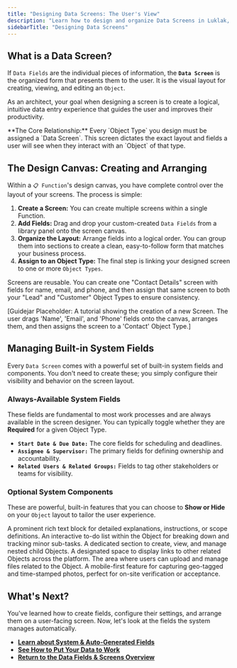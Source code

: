 ```yaml
---
title: "Designing Data Screens: The User's View"
description: "Learn how to design and organize Data Screens in Luklak, arrange your custom fields, and manage built-in system fields to create an intuitive user experience."
sidebarTitle: "Designing Data Screens"
---
```


## What is a Data Screen?

If `Data Fields` are the individual pieces of information, the **`Data Screen`** is the organized form that presents them to the user. It is the visual layout for creating, viewing, and editing an `Object`.

As an architect, your goal when designing a screen is to create a logical, intuitive data entry experience that guides the user and improves their productivity.

<Info>
  **The Core Relationship:** Every `Object Type` you design must be assigned a `Data Screen`. This screen dictates the exact layout and fields a user will see when they interact with an `Object` of that type.
</Info>

## The Design Canvas: Creating and Arranging

Within a `📋 Function`'s design canvas, you have complete control over the layout of your screens. The process is simple:

1. **Create a Screen:** You can create multiple screens within a single Function.
2. **Add Fields:** Drag and drop your custom-created `Data Fields` from a library panel onto the screen canvas.
3. **Organize the Layout:** Arrange fields into a logical order. You can group them into sections to create a clean, easy-to-follow form that matches your business process.
4. **Assign to an Object Type:** The final step is linking your designed screen to one or more `Object Types`.

<Tip>
  Screens are reusable. You can create one "Contact Details" screen with fields for name, email, and phone, and then assign that same screen to both your "Lead" and "Customer" Object Types to ensure consistency.
</Tip>

[Guidejar Placeholder: A tutorial showing the creation of a new Screen. The user drags 'Name', 'Email', and 'Phone' fields onto the canvas, arranges them, and then assigns the screen to a 'Contact' Object Type.]

## Managing Built-in System Fields

Every `Data Screen` comes with a powerful set of built-in system fields and components. You don't need to create these; you simply configure their visibility and behavior on the screen layout.

### Always-Available System Fields

These fields are fundamental to most work processes and are always available in the screen designer. You can typically toggle whether they are **Required** for a given Object Type.

- **``Start Date & Due Date:``** The core fields for scheduling and deadlines.
- **``Assignee & Supervisor:``** The primary fields for defining ownership and accountability.
- **``Related Users & Related Groups:``** Fields to tag other stakeholders or teams for visibility.

### Optional System Components

These are powerful, built-in features that you can choose to **Show or Hide** on your `Object` layout to tailor the user experience.

<CardGroup cols={2}>
  <Card title="Description" icon="align-left" iconType="duotone">
    A prominent rich text block for detailed explanations, instructions, or scope definitions.
  </Card>
  <Card title="Checklist" icon="list-check" iconType="duotone">
    An interactive to-do list within the Object for breaking down and tracking minor sub-tasks.
  </Card>
  <Card title="Sub-objects" icon="cubes-stacked" iconType="duotone">
    A dedicated section to create, view, and manage nested child Objects.
  </Card>
  <Card title="Object Connection" icon="link" iconType="duotone">
    A designated space to display links to other related Objects across the platform.
  </Card>
  <Card title="Attachments" icon="paperclip" iconType="duotone">
    The area where users can upload and manage files related to the Object.
  </Card>
  <Card title="Live Photo" icon="camera-retro" iconType="duotone">
    A mobile-first feature for capturing geo-tagged and time-stamped photos, perfect for on-site verification or acceptance.
  </Card>
</CardGroup>

## What's Next?

You've learned how to create fields, configure their settings, and arrange them on a user-facing screen. Now, let's look at the fields the system manages automatically.

- [**Learn about System & Auto-Generated Fields**](/en/02-platform/platform-overview/data-fields/system-and-auto-fields)
- [**See How to Put Your Data to Work**](/en/02-platform/platform-overview/data-fields/using-field-data)
- [**Return to the Data Fields & Screens Overview**](/en/02-platform/platform-overview/data-fields)